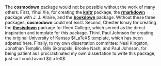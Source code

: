 The **cosmodown** package would not be possible without the work of many others. First, Yihui Xie, for creating the [**knitr**](https://yihui.org/knitr/) package, the [**rmarkdown**](https://github.com/rstudio/rmarkdown) package with J. J. Allaire, and the [**bookdown**](https://github.com/rstudio/bookdown) package. Without these three packages, **cosmodown** could not exist. Second, Chester Ismay for creating the [**thesisdown**](https://github.com/ismayc/thesisdown) package for Reed College, which served as the direct inspiration and template for this package. Third, Paul Johnson for creating the original University of Kansas $\LaTeX$ template, which has been adpated here. Finally, to my own dissertation committee: Neal Kingston, Jonathan Templin, Billy Skorupski, Brooke Nash, and Paul Johnson, for being patient as I procrastinated my own dissertation to write this package, just so I could avoid $\LaTeX$.
